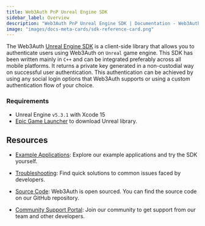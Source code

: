 ```yaml
---
title: Web3Auth PnP Unreal Engine SDK
sidebar_label: Overview
description: "Web3Auth PnP Unreal Engine SDK | Documentation - Web3Auth"
image: "images/docs-meta-cards/sdk-reference-card.png"
---
```


The Web3Auth [Unreal Engine SDK](https://github.com/Web3Auth/web3auth-unreal-sdk) is a client-side
library that allows you to authenticate users using Web3Auth on `Unreal` game engine. This SDK has
been written mainly in `C++` and can be integrated preferably across all mobile platforms. It
returns a private key generated in a non-custodial way on successful user authentication. This
authentication can be achieved by using any social login options that Web3Auth supports or using a
custom authentication flow of your choice.

### Requirements

- Unreal Engine `v5.3.1` with Xcode 15
- [Epic Game Launcher](https://www.unrealengine.com/en-US/download) to download Unreal library.

## Resources

- [Example Applications](/examples?product=Plug+and+Play&sdk=Plug+and+Play+Unreal+SDK): Explore our
  example applications and try the SDK yourself.

- [Troubleshooting](/troubleshooting): Find quick solutions to common issues faced by developers.

- [Source Code](https://github.com/Web3Auth/web3auth-unreal-sdk): Web3Auth is open sourced. You can
  find the source code on our GitHub repository.

- [Community Support Portal](https://web3auth.io/community/c/help-pnp/pnp-unreal/21): Join our
  community to get support from our team and other developers.
